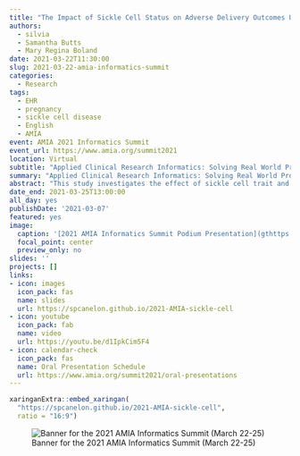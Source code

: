```yaml
---
title: "The Impact of Sickle Cell Status on Adverse Delivery Outcomes Using Electronic Health Record Data"
authors:
  - silvia
  - Samantha Butts
  - Mary Regina Boland
date: 2021-03-22T11:30:00
slug: 2021-03-22-amia-informatics-summit
categories:
  - Research
tags:
  - EHR
  - pregnancy
  - sickle cell disease
  - English
  - AMIA
event: AMIA 2021 Informatics Summit
event_url: https://www.amia.org/summit2021
location: Virtual
subtitle: "Applied Clinical Research Informatics: Solving Real World Problems.<br>[**Oral Presentations S17: March 23, 2021 11:30am-1pm ET**](https://www.amia.org/summit2021/oral-presentations)"
summary: "Applied Clinical Research Informatics: Solving Real World Problems. Oral Presentations S17: March 23, 2021 11:30am-1pm ET"
abstract: "This study investigates the effect of sickle cell trait and sickle cell disease, on adverse pregnancy outcomes at Penn Medicine. The risk of a Cesarean section (C-section), preterm birth, stillbirth, pain crisis, blood transfusion, and hemorrhage during delivery were all found to be significantly correlated with race/ethnicity, sickle cell disease, the number of pain crises before delivery, and the number of blood transfusions before delivery. Multiple birth was also found to significantly increase the risk of these same outcomes."
date_end: 2021-03-25T13:00:00
all_day: yes
publishDate: '2021-03-07'
featured: yes
image:
  caption: '[2021 AMIA Informatics Summit Podium Presentation](gthttps://spcanelon.github.io/2021-AMIA-sickle-cell)'
  focal_point: center
  preview_only: no
slides: ''
projects: []
links:
- icon: images
  icon_pack: fas
  name: slides
  url: https://spcanelon.github.io/2021-AMIA-sickle-cell
- icon: youtube
  icon_pack: fab
  name: video
  url: https://youtu.be/d1IpkCim5F4
- icon: calendar-check
  icon_pack: fas
  name: Oral Presentation Schedule
  url: https://www.amia.org/summit2021/oral-presentations
---
```


```r
xaringanExtra::embed_xaringan(
  "https://spcanelon.github.io/2021-AMIA-sickle-cell",
  ratio = "16:9")
```

![Banner for the 2021 AMIA Informatics Summit (March 22-25)](2021-AMIA-IS-banner.jpg)

